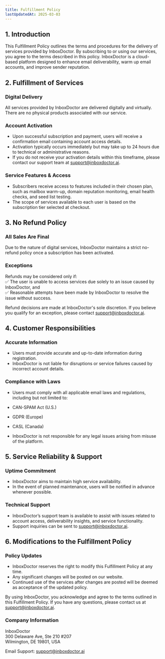 ---
title: Fulfillment Policy
lastUpdatedAt: 2025-03-03
---

## 1. Introduction

This Fulfillment Policy outlines the terms and procedures for the delivery of services provided by InboxDoctor. By subscribing to or using our services, you agree to the terms described in this policy. InboxDoctor is a cloud-based platform designed to enhance email deliverability, warm up email accounts, and improve sender reputation.

## 2. Fulfillment of Services

### Digital Delivery

All services provided by InboxDoctor are delivered digitally and virtually. There are no physical products associated with our service.

### Account Activation

- Upon successful subscription and payment, users will receive a confirmation email containing account access details.
- Activation typically occurs immediately but may take up to 24 hours due to technical or administrative reasons.
- If you do not receive your activation details within this timeframe, please contact our support team at [support@inboxdoctor.ai](mailto:support@inboxdoctor.ai).

### Service Features & Access

- Subscribers receive access to features included in their chosen plan, such as mailbox warm-up, domain reputation monitoring, email health checks, and seed list testing.
- The scope of services available to each user is based on the subscription tier selected at checkout.

## 3. No Refund Policy

### All Sales Are Final

Due to the nature of digital services, InboxDoctor maintains a strict no-refund policy once a subscription has been activated.

### Exceptions

Refunds may be considered only if:  
✅ The user is unable to access services due solely to an issue caused by InboxDoctor, and  
✅ Reasonable attempts have been made by InboxDoctor to resolve the issue without success.

Refund decisions are made at InboxDoctor's sole discretion. If you believe you qualify for an exception, please contact [support@inboxdoctor.ai](mailto:support@inboxdoctor.ai).

## 4. Customer Responsibilities

### Accurate Information

- Users must provide accurate and up-to-date information during registration.
- InboxDoctor is not liable for disruptions or service failures caused by incorrect account details.

### Compliance with Laws

- Users must comply with all applicable email laws and regulations, including but not limited to:

- CAN-SPAM Act (U.S.)
- GDPR (Europe)
- CASL (Canada)

- InboxDoctor is not responsible for any legal issues arising from misuse of the platform.

## 5. Service Reliability & Support

### Uptime Commitment

- InboxDoctor aims to maintain high service availability.
- In the event of planned maintenance, users will be notified in advance whenever possible.

### Technical Support

- InboxDoctor’s support team is available to assist with issues related to account access, deliverability insights, and service functionality.
- Support inquiries can be sent to [support@inboxdoctor.ai](mailto:support@inboxdoctor.ai).

## 6. Modifications to the Fulfillment Policy

### Policy Updates

- InboxDoctor reserves the right to modify this Fulfillment Policy at any time.
- Any significant changes will be posted on our website.
- Continued use of the services after changes are posted will be deemed as acceptance of the updated policy.

By using InboxDoctor, you acknowledge and agree to the terms outlined in this Fulfillment Policy. If you have any questions, please contact us at [support@inboxdoctor.ai](mailto:support@inboxdoctor.ai).

### Company Information

InboxDoctor  
300 Delaware Ave, Ste 210 #207  
Wilmington, DE 19801, USA

Email Support: [support@inboxdoctor.ai](mailto:support@inboxdoctor.ai)
